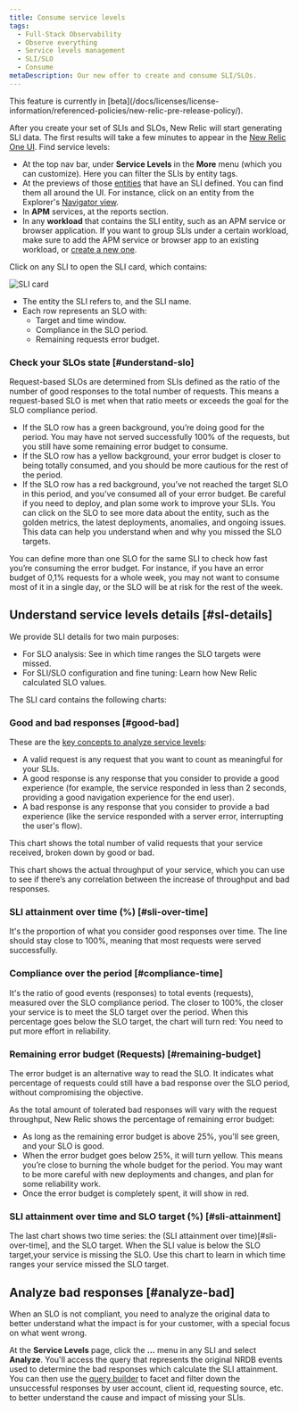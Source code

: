 ```yaml
---
title: Consume service levels 
tags:
  - Full-Stack Observability
  - Observe everything
  - Service levels management
  - SLI/SLO
  - Consume
metaDescription: Our new offer to create and consume SLI/SLOs.
---
```


<Callout title="BETA FEATURE">
This feature is currently in [beta](/docs/licenses/license-information/referenced-policies/new-relic-pre-release-policy/).
</Callout>

After you create your set of SLIs and SLOs, New Relic will start generating SLI data. The first results will take a few minutes to appear in the [New Relic One UI](https://one.newrelic.com/). Find service levels:

* At the top nav bar, under **Service Levels** in the **More** menu (which you can customize). Here you can filter the SLIs by entity tags.
* At the previews of those [entities](/docs/new-relic-one/use-new-relic-one/core-concepts/what-entity-new-relic/) that have an SLI defined. You can find them all around the UI. For instance, click on an entity from the Explorer's [Navigator view](/docs/new-relic-one/use-new-relic-one/core-concepts/new-relic-explorer-view-performance-across-apps-services-hosts/#view-navigator).
* In **APM** services, at the reports section. 
* In any **workload** that contains the SLI entity, such as an APM service or browser application. If you want to group SLIs under a certain workload, make sure to add the APM service or browser app to an existing workload, or [create a new one](/docs/new-relic-one/use-new-relic-one/workloads/use-workloads/).

Click on any SLI to open the SLI card, which contains:

![SLI card](./images/sli_card.png "SLI card")

* The entity the SLI refers to, and the SLI name.
* Each row represents an SLO with:
  * Target and time window.
  * Compliance in the SLO period. 
  * Remaining requests error budget.

### Check your SLOs state [#understand-slo]

Request-based SLOs are determined from SLIs defined as the ratio of the number of good responses to the total number of requests. This means a request-based SLO is met when that ratio meets or exceeds the goal for the SLO compliance period.

* If the SLO row has a green background, you’re doing good for the period. You may have not served successfully 100% of the requests, but you still have some remaining error budget to consume. 
* If the SLO row has a yellow background, your error budget is closer to being totally consumed, and you should be more cautious for the rest of the period.
* If the SLO row has a red background, you’ve not reached the target SLO in this period, and you’ve consumed all of your error budget. Be careful if you need to deploy, and plan some work to improve your SLIs. You can click on the SLO to see more data about the entity, such as the golden metrics, the latest deployments, anomalies, and ongoing issues. This data can help you understand when and why you missed the SLO targets.

You can define more than one SLO for the same SLI to check how fast you’re consuming the error budget. For instance, if you have an error budget of 0,1% requests for a whole week, you may not want to consume most of it in a single day, or the SLO will be at risk for the rest of the week.

## Understand service levels details [#sl-details]

We provide SLI details for two main purposes:

* For SLO analysis: See in which time ranges the SLO targets were missed.
* For SLI/SLO configuration and fine tuning: Learn how New Relic calculated SLO values. 

The SLI card contains the following charts:

### Good and bad responses [#good-bad]

These are the [key concepts to analyze service levels](/docs/service-level-management/create-slm#request-response): 

* A valid request is any request that you want to count as meaningful for your SLIs. 
* A good response is any response that you consider to provide a good experience (for example, the service responded in less than 2 seconds, providing a good navigation experience for the end user).
* A bad response is any response that you consider to provide a bad experience (like the service responded with a server error, interrupting the user's flow). 

This chart shows the total number of valid requests that your service received, broken down by good or bad. 

This chart shows the actual throughput of your service, which you can use to see if there’s any correlation between the increase of throughput and bad responses.

### SLI attainment over time (%) [#sli-over-time]

It's the proportion of what you consider good responses over time. The line should stay close to 100%, meaning that most requests were served successfully.

### Compliance over the period [#compliance-time]

It's the ratio of good events (responses) to total events (requests), measured over the SLO compliance period. The closer to 100%, the closer your service is to meet the SLO target over the period. When this percentage goes below the SLO target, the chart will turn red: You need to put more effort in reliability.

### Remaining error budget (Requests) [#remaining-budget]

The error budget is an alternative way to read the SLO. It indicates what percentage of requests could still have a bad response over the SLO period, without compromising the objective. 

As the total amount of tolerated bad responses will vary with the request throughput, New Relic shows the percentage of remaining error budget: 

* As long as the remaining error budget is above 25%, you'll see green, and your SLO is good.
* When the error budget goes below 25%, it will turn yellow. This means you’re close to burning the whole budget for the period. You may want to be more careful with new deployments and changes, and plan for some reliability work.
* Once the error budget is completely spent, it will show in red.

### SLI attainment over time and SLO target (%) [#sli-attainment]

The last chart shows two time series: the (SLI attainment over time)[#sli-over-time], and the SLO target. When the SLI value is below the SLO target,your service is missing the SLO. Use this chart to learn in which time ranges your service missed the SLO target. 

## Analyze bad responses [#analyze-bad]

When an SLO is not compliant, you need to analyze the original data to better understand what the impact is for your customer, with a special focus on  what went wrong.

At the **Service Levels** page, click the **...** menu in any SLI and select **Analyze**. You'll access the query that represents the original NRDB events used to determine the bad responses which calculate the SLI attainment. You can then use the [query builder](/docs/query-your-data/explore-query-data/query-builder/introduction-query-builder/) to facet and filter down the unsuccessful responses by user account, client id, requesting source, etc. to better understand the cause and impact of missing your SLIs.

